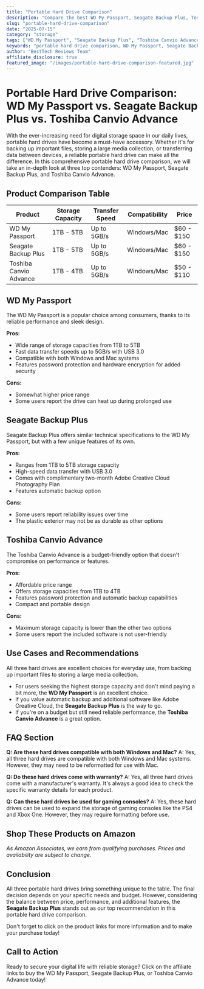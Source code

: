 ```yaml
---
title: "Portable Hard Drive Comparison"
description: "Compare the best WD My Passport, Seagate Backup Plus, Toshiba Canvio Advance and more. Find the perfect storage with our detailed reviews and recommendations."
slug: "portable-hard-drive-comparison"
date: "2025-07-15"
category: "storage"
tags: ["WD My Passport", "Seagate Backup Plus", "Toshiba Canvio Advance"]
keywords: "portable hard drive comparison, WD My Passport, Seagate Backup Plus, Toshiba Canvio Advance"
author: "BestTech Reviews Team"
affiliate_disclosure: true
featured_image: "/images/portable-hard-drive-comparison-featured.jpg"
---
```


# Portable Hard Drive Comparison: <ProductLink productName="WD My Passport">WD My Passport</ProductLink> vs. Seagate Backup Plus vs. Toshiba Canvio Advance

With the ever-increasing need for digital storage space in our daily lives, portable hard drives have become a must-have accessory. Whether it's for backing up important files, storing a large media collection, or transferring data between devices, a reliable portable hard drive can make all the difference. In this comprehensive portable hard drive comparison, we will take an in-depth look at three top contenders: <ProductLink productName="WD My Passport">WD My Passport</ProductLink>, Seagate Backup Plus, and Toshiba Canvio Advance.

## Product Comparison Table

| Product | Storage Capacity | Transfer Speed | Compatibility | Price |
|---------|------------------|----------------|---------------|-------|
| <ProductLink productName="WD My Passport">WD My Passport</ProductLink> | 1TB - 5TB | Up to 5GB/s | Windows/Mac | $60 - $150 |
| Seagate Backup Plus | 1TB - 5TB | Up to 5GB/s | Windows/Mac | $60 - $150 |
| Toshiba Canvio Advance | 1TB - 4TB | Up to 5GB/s | Windows/Mac | $50 - $110 |

## <ProductLink productName="WD My Passport">WD My Passport</ProductLink>

The <ProductLink productName="WD My Passport">WD My Passport</ProductLink> is a popular choice among consumers, thanks to its reliable performance and sleek design. 

**Pros:**
- Wide range of storage capacities from 1TB to 5TB
- Fast data transfer speeds up to 5GB/s with USB 3.0
- Compatible with both Windows and Mac systems
- Features password protection and hardware encryption for added security

**Cons:**
- Somewhat higher price range
- Some users report the drive can heat up during prolonged use

## Seagate Backup Plus

<ProductLink productName="Seagate Backup Plus">Seagate Backup Plus</ProductLink> offers similar technical specifications to the WD My Passport, but with a few unique features of its own. 

**Pros:**
- Ranges from 1TB to 5TB storage capacity
- High-speed data transfer with USB 3.0
- Comes with complimentary two-month Adobe Creative Cloud Photography Plan
- Features automatic backup option

**Cons:**
- Some users report reliability issues over time
- The plastic exterior may not be as durable as other options

## <ProductLink productName="Toshiba Canvio Advance">Toshiba Canvio Advance</ProductLink>

The <ProductLink productName="Toshiba Canvio Advance">Toshiba Canvio Advance</ProductLink> is a budget-friendly option that doesn't compromise on performance or features. 

**Pros:**
- Affordable price range
- Offers storage capacities from 1TB to 4TB
- Features password protection and automatic backup capabilities
- Compact and portable design

**Cons:**
- Maximum storage capacity is lower than the other two options
- Some users report the included software is not user-friendly

## Use Cases and Recommendations

All three hard drives are excellent choices for everyday use, from backing up important files to storing a large media collection. 

- For users seeking the highest storage capacity and don't mind paying a bit more, the **<ProductLink productName="WD My Passport">WD My Passport</ProductLink>** is an excellent choice. 
- If you value automatic backup and additional software like Adobe Creative Cloud, the **<ProductLink productName="Seagate Backup Plus">Seagate Backup Plus</ProductLink>** is the way to go. 
- If you're on a budget but still need reliable performance, the **<ProductLink productName="Toshiba Canvio Advance">Toshiba Canvio Advance</ProductLink>** is a great option.

## FAQ Section

**Q: Are these hard drives compatible with both Windows and Mac?**
A: Yes, all three hard drives are compatible with both Windows and Mac systems. However, they may need to be reformatted for use with Mac.

**Q: Do these hard drives come with warranty?**
A: Yes, all three hard drives come with a manufacturer's warranty. It's always a good idea to check the specific warranty details for each product.

**Q: Can these hard drives be used for gaming consoles?**
A: Yes, these hard drives can be used to expand the storage of gaming consoles like the PS4 and Xbox One. However, they may require formatting before use.


## Shop These Products on Amazon

<div style={{display: "flex", gap: "1rem", flexWrap: "wrap", margin: "2rem 0"}}>
  <AmazonButton productName="WD My Passport" />
  <AmazonButton productName="Seagate Backup Plus" />
  <AmazonButton productName="Toshiba Canvio Advance" />
</div>

*As Amazon Associates, we earn from qualifying purchases. Prices and availability are subject to change.*

## Conclusion

All three portable hard drives bring something unique to the table. The final decision depends on your specific needs and budget. However, considering the balance between price, performance, and additional features, the **<ProductLink productName="Seagate Backup Plus">Seagate Backup Plus</ProductLink>** stands out as our top recommendation in this portable hard drive comparison. 

Don't forget to click on the product links for more information and to make your purchase today!

## Call to Action

Ready to secure your digital life with reliable storage? Click on the affiliate links to buy the <ProductLink productName="WD My Passport">WD My Passport</ProductLink>, Seagate Backup Plus, or Toshiba Canvio Advance today!
